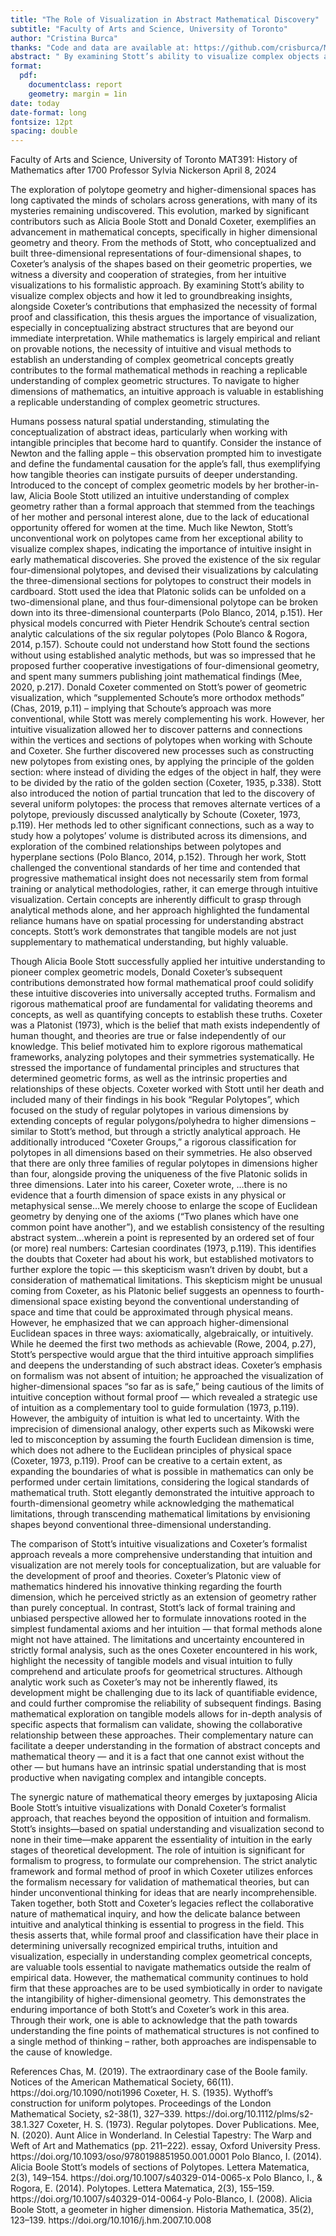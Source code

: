 ```yaml
---
title: "The Role of Visualization in Abstract Mathematical Discovery"
subtitle: "Faculty of Arts and Science, University of Toronto"
author: "Cristina Burca"
thanks: "Code and data are available at: https://github.com/crisburca/MAT391_Paper.git."
abstract: " By examining Stott’s ability to visualize complex objects and how it led to groundbreaking insights, alongside Coxeter’s contributions that emphasized the necessity of formal proof and classification, this thesis argues the importance of visualization, especially in conceptualizing abstract structures that are beyond our immediate interpretation. While mathematics is largely empirical and reliant on provable notions, the necessity of intuitive and visual methods to establish an understanding of complex geometrical concepts greatly contributes to the formal mathematical methods in reaching a replicable understanding of complex geometric structures. To navigate to higher dimensions of mathematics, an intuitive approach is valuable in establishing a replicable understanding of complex geometric structures."
format: 
  pdf:
    documentclass: report
    geometry: margin = 1in
date: today
date-format: long
fontsize: 12pt
spacing: double
---
```



Faculty of Arts and Science, University of Toronto
MAT391: History of Mathematics after 1700
Professor Sylvia Nickerson
April 8, 2024

The exploration of polytope geometry and higher-dimensional spaces has long captivated the minds of scholars across generations, with many of its mysteries remaining undiscovered. This evolution, marked by significant contributors such as Alicia Boole Stott and Donald Coxeter, exemplifies an advancement in mathematical concepts, specifically in higher dimensional geometry and theory. From the methods of Stott, who conceptualized and built three-dimensional representations of four-dimensional shapes, to Coxeter’s analysis of the shapes based on their geometric properties, we witness a diversity and cooperation of strategies, from her intuitive visualizations to his formalistic approach. By examining Stott’s ability to visualize complex objects and how it led to groundbreaking insights, alongside Coxeter’s contributions that emphasized the necessity of formal proof and classification, this thesis argues the importance of visualization, especially in conceptualizing abstract structures that are beyond our immediate interpretation. While mathematics is largely empirical and reliant on provable notions, the necessity of intuitive and visual methods to establish an understanding of complex geometrical concepts greatly contributes to the formal mathematical methods in reaching a replicable understanding of complex geometric structures. To navigate to higher dimensions of mathematics, an intuitive approach is valuable in establishing a replicable understanding of complex geometric structures.

Humans possess natural spatial understanding, stimulating the conceptualization of abstract ideas, particularly when working with intangible principles that become hard to quantify. Consider the instance of Newton and the falling apple – this observation prompted him to investigate and define the fundamental causation for the apple's fall, thus exemplifying how tangible theories can instigate pursuits of deeper understanding. Introduced to the concept of complex geometric models by her brother-in-law, Alicia Boole Stott utilized an intuitive understanding of complex geometry rather than a formal approach that stemmed from the teachings of her mother and personal interest alone, due to the lack of educational opportunity offered for women at the time. Much like Newton, Stott’s unconventional work on polytopes came from her exceptional ability to visualize complex shapes, indicating the importance of intuitive insight in early mathematical discoveries. She proved the existence of the six regular four-dimensional polytopes, and devised their visualizations by calculating the three-dimensional sections for polytopes to construct their models in cardboard. Stott used the idea that Platonic solids can be unfolded on a two-dimensional plane, and thus four-dimensional polytope can be broken down into its three-dimensional counterparts (Polo Blanco, 2014, p.151). Her physical models concurred with Pieter Hendrik Schoute's central section analytic calculations of the six regular polytopes (Polo Blanco & Rogora, 2014, p.157). Schoute could not understand how Stott found the sections without using established analytic methods, but was so impressed that he proposed further cooperative investigations of four-dimensional geometry, and spent many summers publishing joint mathematical findings (Mee, 2020, p.217). Donald Coxeter commented on Stott’s power of geometric visualization, which “supplemented Schoute’s more orthodox methods” (Chas, 2019, p.11) – implying that Schoute’s approach was more conventional, while Stott was merely complementing his work. However, her intuitive visualization allowed her to discover patterns and connections within the vertices and sections of polytopes when working with Schoute and Coxeter. She further discovered new processes such as constructing new polytopes from existing ones, by applying the principle of the golden section: where instead of dividing the edges of the object in half, they were to be divided by the ratio of the golden section (Coxeter, 1935,  p.338). Stott also introduced the notion of partial truncation that led to the discovery of several uniform polytopes: the process that removes alternate vertices of a polytope, previously discussed analytically by Schoute (Coxeter, 1973, p.119). Her methods led to other significant connections, such as a way to study how a polytopes’ volume is distributed across its dimensions, and exploration of the combined relationships between polytopes and hyperplane sections (Polo Blanco, 2014, p.152). Through her work, Stott challenged the conventional standards of her time and contended that progressive mathematical insight does not necessarily stem from formal training or analytical methodologies, rather, it can emerge through intuitive visualization. Certain concepts are inherently difficult to grasp through analytical methods alone, and her approach highlighted the fundamental reliance humans have on spatial processing for understanding abstract concepts. Stott's work demonstrates that tangible models are not just supplementary to mathematical understanding, but highly valuable. 

Though Alicia Boole Stott successfully applied her intuitive understanding to pioneer complex geometric models, Donald Coxeter's subsequent contributions demonstrated how formal mathematical proof could solidify these intuitive discoveries into universally accepted truths. Formalism and rigorous mathematical proof are fundamental for validating theorems and concepts, as well as quantifying concepts to establish these truths. Coxeter was a Platonist (1973), which is the belief that math exists independently of human thought, and theories are true or false independently of our knowledge. This belief motivated him to explore rigorous mathematical frameworks, analyzing polytopes and their symmetries systematically. He stressed the importance of fundamental principles and structures that determined geometric forms, as well as the intrinsic properties and relationships of these objects. Coxeter worked with Stott until her death and included many of their findings in his book “Regular Polytopes”, which focused on the study of regular polytopes in various dimensions by extending concepts of regular polygons/polyhedra to higher dimensions – similar to Stott’s method, but through a strictly analytical approach. He additionally introduced "Coxeter Groups," a rigorous classification for polytopes in all dimensions based on their symmetries. He also observed that there are only three families of regular polytopes in dimensions higher than four, alongside proving the uniqueness of the five Platonic solids in three dimensions. Later into his career, Coxeter wrote, 
 ...there is no evidence that a fourth dimension of space exists in any physical or metaphysical sense...We merely choose to enlarge the scope of Euclidean geometry by denying one of the axioms ("Two planes which have one common point have another"), and we establish consistency of the resulting abstract system...wherein a point is represented by an ordered set of four (or more) real numbers: Cartesian coordinates (1973, p.119). 
 This identifies the doubts that Coxeter had about his work, but established motivators to further explore the topic — this skepticism wasn’t driven by doubt, but a consideration of mathematical limitations. This skepticism might be unusual coming from Coxeter, as his Platonic belief suggests an openness to fourth-dimensional space existing beyond the conventional understanding of space and time that could be approximated through physical means. However, he emphasized that we can approach higher-dimensional Euclidean spaces in three ways: axiomatically, algebraically, or intuitively. While he deemed the first two methods as achievable (Rowe, 2004, p.27), Stott's perspective would argue that the third intuitive approach simplifies and deepens the understanding of such abstract ideas. Coxeter’s emphasis on formalism was not absent of intuition; he approached the visualization of higher-dimensional spaces "so far as is safe," being cautious of the limits of intuitive conception without formal proof — which revealed a strategic use of intuition as a complementary tool to guide formulation (1973, p.119).  However, the ambiguity of intuition is what led to uncertainty. With the imprecision of dimensional analogy, other experts such as Mikowski were led to misconception by assuming the fourth Euclidean dimension is time, which does not adhere to the Euclidean principles of physical space (Coxeter, 1973, p.119). Proof can be creative to a certain extent, as expanding the boundaries of what is possible in mathematics can only be performed under certain limitations, considering the logical standards of mathematical truth. Stott elegantly demonstrated the intuitive approach to fourth-dimensional geometry while acknowledging the mathematical limitations, through transcending mathematical limitations by envisioning shapes beyond conventional three-dimensional understanding. 

The comparison of Stott's intuitive visualizations and Coxeter's formalist approach reveals a more comprehensive understanding that intuition and visualization are not merely tools for conceptualization, but are valuable for the development of proof and theories. Coxeter’s Platonic view of mathematics hindered his innovative thinking regarding the fourth dimension, which he perceived strictly as an extension of geometry rather than purely conceptual. In contrast, Stott’s lack of formal training and unbiased perspective allowed her to formulate innovations rooted in the simplest fundamental axioms and her intuition — that formal methods alone might not have attained. The limitations and uncertainty encountered in strictly formal analysis, such as the ones Coxeter encountered in his work, highlight the necessity of tangible models and visual intuition to fully comprehend and articulate proofs for geometrical structures. Although analytic work such as Coxeter’s may not be inherently flawed, its development might be challenging due to its lack of quantifiable evidence, and could further compromise the reliability of subsequent findings. Basing mathematical exploration on tangible models allows for in-depth analysis of specific aspects that formalism can validate, showing the collaborative relationship between these approaches. Their complementary nature can facilitate a deeper understanding in the formation of abstract concepts and mathematical theory — and it is a fact that one cannot exist without the other — but humans have an intrinsic spatial understanding that is most productive when navigating complex and intangible concepts. 

The synergic nature of mathematical theory emerges by juxtaposing Alicia Boole Stott's intuitive visualizations with Donald Coxeter's formalist approach, that reaches beyond the opposition of intuition and formalism. Stott's insights—based on spatial understanding and visualization second to none in their time—make apparent the essentiality of intuition in the early stages of theoretical development. The role of intuition is significant for formalism to progress, to formulate our comprehension. The strict analytic framework and formal method of proof in which Coxeter utilizes enforces the formalism necessary for validation of mathematical theories, but can hinder unconventional thinking for ideas that are nearly incomprehensible. Taken together, both Stott and Coxeter’s legacies reflect the collaborative nature of mathematical inquiry, and how the delicate balance between intuitive and analytical thinking is essential to progress in the field. This thesis asserts that, while formal proof and classification have their place in determining universally recognized empirical truths, intuition and visualization, especially in understanding complex geometrical concepts, are valuable tools essential to navigate mathematics outside the realm of empirical data. However, the mathematical community continues to hold firm that these approaches are to be used symbiotically in order to navigate the intangibility of higher-dimensional geometry. This demonstrates the enduring importance of both Stott's and Coxeter's work in this area. Through their work, one is able to acknowledge that the path towards understanding the fine points of mathematical structures is not confined to a single method of thinking – rather, both approaches are indispensable to the cause of knowledge. 



References
Chas, M. (2019). The extraordinary case of the Boole family. Notices of the American Mathematical Society, 66(11). https://doi.org/10.1090/noti1996 
Coxeter, H. S. (1935). Wythoff’s construction for uniform polytopes. Proceedings of the London Mathematical Society, s2-38(1), 327–339. https://doi.org/10.1112/plms/s2-38.1.327
Coxeter, H. S. (1973). Regular polytopes. Dover Publications. 
Mee, N. (2020). Aunt Alice in Wonderland. In Celestial Tapestry: The Warp and Weft of Art and Mathematics (pp. 211–222). essay, Oxford University Press. https://doi.org/10.1093/oso/9780198851950.001.0001 
Polo Blanco, I. (2014). Alicia Boole Stott’s models of sections of Polytopes. Lettera Matematica, 2(3), 149–154. https://doi.org/10.1007/s40329-014-0065-x
Polo Blanco, I., & Rogora, E. (2014). Polytopes. Lettera Matematica, 2(3), 155–159. https://doi.org/10.1007/s40329-014-0064-y
Polo-Blanco, I. (2008). Alicia Boole Stott, a geometer in higher dimension. Historia Mathematica, 35(2), 123–139. https://doi.org/10.1016/j.hm.2007.10.008


